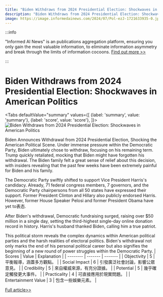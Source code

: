 ```yaml
---
title: "Biden Withdraws from 2024 Presidential Election: Shockwaves in American Politics"
description: "Biden Withdraws from 2024 Presidential Election: Shockwaves in American Politics"
image: https://image.informedainews.com/2024/07/Pol-ezJ-1721633935-0.jpg
---
```



:::info

"Informed AI News" is an publications aggregation platform, ensuring you only gain the most valuable information, to eliminate information asymmetry and break through the limits of information cocoons.  [Find out more >>](/)

:::

# Biden Withdraws from 2024 Presidential Election: Shockwaves in American Politics


<Tabs
	defaultValue="summary"
	values={[
	{label: 'summary', value: 'summary'},
	{label: 'score', value: 'score'},
]}>
<TabItem value="summary">
<img
  src="https://image.informedainews.com/2024/07/Pol-ezJ-1721633935-0.jpg"
  alt="Biden Withdraws from 2024 Presidential Election: Shockwaves in American Politics"
/>



Biden Announces Withdrawal from 2024 Presidential Election, Shocking the American Political Scene. Under immense pressure within the Democratic Party, Biden ultimately chose to withdraw, focusing on his remaining term. Trump quickly retaliated, mocking that Biden might have forgotten his withdrawal. The Biden family felt a great sense of relief about this decision, with insiders revealing that the past few weeks have been extremely painful for Biden and his family.

The Democratic Party swiftly shifted to support Vice President Harris's candidacy. Already, 71 federal congress members, 7 governors, and the Democratic Party chairpersons from all 50 states have expressed their support. Former President Clinton and Hillary also publicly endorsed Harris. However, former House Speaker Pelosi and former President Obama have yet to表态.

After Biden's withdrawal, Democratic fundraising surged, raising over $50 million in a single day, setting the third-highest single-day online donation record in history. Harris's husband thanked Biden, calling him a true patriot.

This political storm reveals the complex dynamics within American political parties and the harsh realities of electoral politics. Biden's withdrawal not only marks the end of his personal political career but also signifies the beginning of a new round of power struggles within the Democratic Party.
</TabItem>
<TabItem value="score">
	| Scores     | Value   | Explanation |
	| -------- | ------- | ------- |
	| Objectivity  | 5    | 平衡報導，涵蓋多方觀點。    |
	| Social Impact | 6     | 引發廣泛社會討論，影響公眾意見。    |
	| Credibility    | 5    | 來自權威來源，有充分證據。    |
	| Potential    | 5    | 幾乎確定觸發更大事件。    |
	| Practicality    | 4    | 可直接應用於現實問題。    |
	| Entertainment Value    | 3    | 包含一些娛樂元素。    |
</TabItem>
</Tabs>

[Full article>>](https://today.line.me/tw/v2/article/XYkQn2e)
